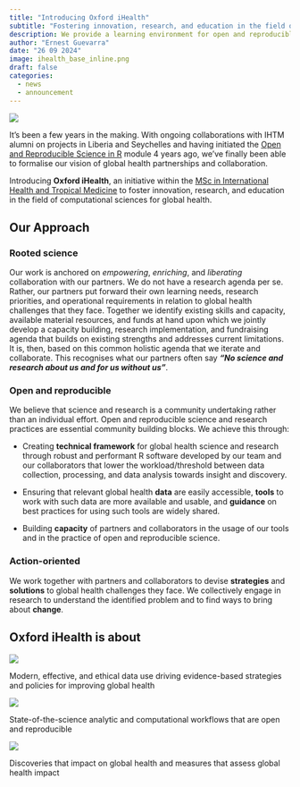 ```yaml
---
title: "Introducing Oxford iHealth"
subtitle: "Fostering innovation, research, and education in the field of computational sciences for global health"
description: We provide a learning environment for open and reproducible science and collaborate with partners to leverage this learning to contribute to solutions to global health challenges.
author: "Ernest Guevarra"
date: "26 09 2024"
image: ihealth_base_inline.png
draft: false
categories:
  - news
  - announcement
---
```


![](../../images/ihealth_base_inline.png){fig-align="center"}

It's been a few years in the making. With ongoing collaborations with IHTM alumni on projects in Liberia and Seychelles and having initiated the [Open and Reproducible Science in R](https://oxford-ihtm.io/teacahing) module 4 years ago, we've finally been able to formalise our vision of global health partnerships and collaboration.

Introducing **Oxford iHealth**, an initiative within the [MSc in International Health and Tropical Medicine](https://www.tropicalmedicine.ox.ac.uk/study-with-us/msc-ihtm) to foster innovation, research, and education in the field of computational sciences for global health.

## Our Approach

### Rooted science
Our work is anchored on *empowering*, *enriching*, and *liberating* collaboration with our partners. We do not have a research agenda per se. Rather, our partners put forward their own learning needs, research priorities, and operational requirements in relation to global health challenges that they face. Together we identify existing skills and capacity, available material resources, and funds at hand upon which we jointly develop a capacity building, research implementation, and fundraising agenda that builds on existing strengths and addresses current limitations. It is, then, based on this common holistic agenda that we iterate and collaborate. This recognises what our partners often say ***"No science and research about us and for us without us"***.

### Open and reproducible
We believe that science and research is a community undertaking rather than an individual effort. Open and reproducible science and research practices are essential community building blocks. We achieve this through:

* Creating **technical framework** for global health science and research through robust and performant R software developed by our team and our collaborators that lower the workload/threshold between data collection, processing, and data analysis towards insight and discovery.

* Ensuring that relevant global health **data** are easily accessible, **tools** to work with such data are more available and usable, and **guidance** on best practices for using such tools are widely shared.

* Building **capacity** of partners and collaborators in the usage of our tools and in the practice of open and reproducible science.

### Action-oriented
We work together with partners and collaborators to devise **strategies** and **solutions** to global health challenges they face. We collectively engage in research to understand the identified problem and to find ways to bring about **change**.

## Oxford iHealth is about

::: {.grid}

::: {.g-col-4}

![](../../images/insight.png){fig-align="center"}

Modern, effective, and ethical data use driving evidence-based strategies and policies for improving global health

:::

::: {.g-col-4}

![](../../images/innovation.png){fig-align="center"}

State-of-the-science analytic and computational workflows that are open and reproducible

:::

::: {.g-col-4}

![](../../images/impact.png){fig-align="center"}

Discoveries that impact on global health and measures that assess global health impact

:::

:::

